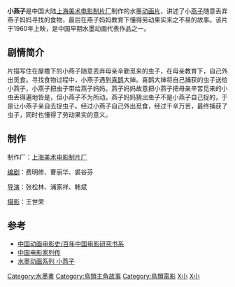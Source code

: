 {{Infobox Film
|片名          = {{PAGENAMEBASE}}
|其他名称      = 
|图像          = 
|图像说明      = 
|导演          = [[张松林|张松林]]<ref>{{cite news|title=动画艺术家张松林逝世享年80岁曾执导《小燕子》|url=http://news.cntv.cn/20120510/112857.shtml|publisher=央視網|date=2012-05-10|accessdate=2015-04-11|archive-date=2015-04-15|archive-url=https://web.archive.org/web/20150415112534/http://news.cntv.cn/20120510/112857.shtml|dead-url=no}}</ref>、[[浦家祥|浦家祥]]、[[韩斌|韩斌]]、
|监制          = 
|制片          = 
|编剧          = [[费明修|费明修]]、[[曹丽华|曹丽华]]、[[裘谷芬|裘谷芬]]、
|剧本          = 
|故事          = 
|原著          = 
|旁白          = 
|统筹          = 
|主演          = 
|分级          = 
|副标题        = 
|主题曲        = 
|片头曲        = 
|片尾曲        = 
|配乐          = 
|摄影          = [[王世荣|王世荣]]
|剪辑          = 
|制片商        = [[上海美术电影制片厂|上海美术电影制片厂]]
|发行商        = 
|上映日期      = 1960年
|发行日期      = 
|片长          = 10分钟
|产地          = {{CHNML}}
|语言          = [[汉语普通话|汉语普通话]]
|官方网站      = 
|预算          = 
|票房          = 
|前集          = 
|续集          = 
|中国大陆片名  = 
|香港片名      = 
|澳门片名      = 
|台湾片名      = 
|新马片名      = 
|sarft_id    = <!-- 公映许可号码 -->
|amg_id      = <!-- AMG（All Media Guide）ID -->
|imdb_id     = <!-- IMDB（互联网电影数据库）ID -->
}}
'''小燕子'''是中国大陆[[上海美术电影制片厂|上海美术电影制片厂]]制作的水墨[[动画片|动画片]]，讲述了小[[燕子|燕子]]随意丢弃燕子妈妈寻找的食物，最后在燕子妈妈教育下懂得劳动果实来之不易的故事。该片于1960年上映，是中国早期水墨动画代表作品之一。

==剧情简介==
片描写住在屋檐下的小燕子随意丢弃母亲辛勤觅来的虫子，在母亲教育下，自己外出觅食。寻找食物过程中，小燕子遇到[[喜鹊|喜鹊]]大婶。喜鹊大婶将自己捕获的虫子送给小燕子，小燕子把虫子带给燕子妈妈。燕子妈妈故意把小燕子把母亲辛苦觅来的小虫丢得遍地皆是，但小燕子不为所动。燕子妈妈猜出虫子不是小燕子自己捉的，于是让小燕子亲自去捉虫子。经过小燕子自己外出觅食，经过千辛万苦，最终捕获了虫子，同时也懂得了劳动果实的意义。
== 制作 ==
制作厂：[[上海美术电影制片厂|上海美术电影制片厂]]

[[编剧|编剧]]：费明修、曹丽华、裘谷芬

[[导演|导演]]：张松林、浦家祥、韩斌

[[摄影|摄影]]：王世荣
==参考==
<references />
*[https://books.google.com.tw/books?id=FLx8AAAAIAAJ&q=%E5%B0%8F%E7%87%95%E5%AD%90+%E5%8B%95%E7%95%AB&dq=%E5%B0%8F%E7%87%95%E5%AD%90+%E5%8B%95%E7%95%AB&hl=zh-TW&sa=X&ei=W7koVbGzF5D78QXT5oHwDQ&ved=0CDEQ6AEwAQ 中国动画电影史/百年中国电影研究书系] {{Wayback|url=https://books.google.com.tw/books?id=FLx8AAAAIAAJ&q=%E5%B0%8F%E7%87%95%E5%AD%90+%E5%8B%95%E7%95%AB&dq=%E5%B0%8F%E7%87%95%E5%AD%90+%E5%8B%95%E7%95%AB&hl=zh-TW&sa=X&ei=W7koVbGzF5D78QXT5oHwDQ&ved=0CDEQ6AEwAQ |date=20150415092053 }}
*[https://books.google.com.tw/books?id=KRpJAAAAMAAJ&q=%E5%B0%8F%E7%87%95%E5%AD%90+%E5%8B%95%E7%95%AB&dq=%E5%B0%8F%E7%87%95%E5%AD%90+%E5%8B%95%E7%95%AB&hl=zh-TW&sa=X&ei=W7koVbGzF5D78QXT5oHwDQ&ved=0CD0Q6AEwAw 中国电影家列传] {{Wayback|url=https://books.google.com.tw/books?id=KRpJAAAAMAAJ&q=%E5%B0%8F%E7%87%95%E5%AD%90+%E5%8B%95%E7%95%AB&dq=%E5%B0%8F%E7%87%95%E5%AD%90+%E5%8B%95%E7%95%AB&hl=zh-TW&sa=X&ei=W7koVbGzF5D78QXT5oHwDQ&ved=0CD0Q6AEwAw |date=20150415092650 }}
*[http://v.baidu.com/comic/9435.htm?video_uri=comic.basic.001591.1386751259.0 水墨动画系列 小燕子] {{Wayback|url=http://v.baidu.com/comic/9435.htm?video_uri=comic.basic.001591.1386751259.0 |date=20190923104414 }}

{{上海美术电影制片厂1960年代作品}}
{{DEFAULTSORT:Xiao小}}
[[Category:水墨畫|Category:水墨畫]]
[[Category:鳥類主角故事|Category:鳥類主角故事]]
[[Category:鳥類電影|Category:鳥類電影]]
[[Category:1960年中国电影作品|X小]]
[[Category:上海美术电影制片厂作品|X小]]